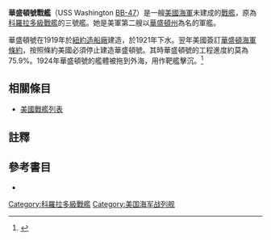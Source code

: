{{主條目消歧義|注意：'''華盛頓號戰艦'''也可指[[北卡羅萊納級戰艦|北卡羅萊納級戰艦]]的'''[[華盛頓號戰艦_(BB-56)|華盛頓號戰艦 (BB-56)]]'''。}}
{{noteTA
|G1=Military
|G2=Shipname
|G3=Aero
|G4=地名
}}
{{軍艦模板
|名稱= 華盛頓 [[File:Flag_of_the_United_States.svg|30px]]<br />USS Washington BB-47
|圖片= [[File:USS_Washington_BB-47.jpg|280px]]
|照片說明=未完工的華盛頓號。攝於1922年。
|艦種= [[戰艦|戰艦]]
|艦級= [[科羅拉多級戰艦|科羅拉多級]]
|製造= [[紐約造船廠|紐約造船廠]]
|動工= 1919年6月30日
|下水= 1921年9月1日
|服役= 
|退役= 
|結局= 1922年2月8日停工<br/>1924年11月25日作靶艦擊沉
|其它=模版參考來源：<ref>{{Harvnb|Friedman|1985|pp=445-446}}科羅拉多級配置，數據僅以設計及建造時為準。</ref>}}

'''華盛頓號戰艦'''（USS Washington [[美國海軍艦體編號|BB-47]]）是一艘[[美國海軍|美國海軍]]未建成的[[戰艦|戰艦]]，原為[[科羅拉多級戰艦|科羅拉多級戰艦]]的三號艦。她是美軍第二艘以[[華盛頓州|華盛頓州]]為名的軍艦。

華盛頓號在1919年於[[紐約造船廠|紐約造船廠]]建造，於1921年下水。翌年美國簽訂[[華盛頓海軍條約|華盛頓海軍條約]]，按照條約美國必須停止建造華盛頓號。其時華盛頓號的工程進度約莫為75.9%。1924年華盛頓號的艦體被拖到外海，用作靶艦擊沉。<ref>{{cite DANFS
| url = https://www.history.navy.mil/research/histories/ship-histories/danfs/w/washington--battleship-no--47-.html
| title = Washington (BB-47)}}</ref>

== 相關條目 ==
* [[美國戰艦列表|美國戰艦列表]]

== 註釋 ==
{{reflist}}

== 參考書目 ==
{{Commonscat|USS Washington (BB-47)}}
{{海军主题}}

* {{Citation
|last = Friedman
|first = Norman
|year = 1985
|title = U.S. Battleships: An Illustrated Design History
|language = en
|publication-place = Annapolis, Maryland
|publisher = Naval Institute Press
|isbn = 0-87021-715-1}}

{{DEFAULTSORT:Washington}}
{{科羅拉多級戰艦}}
{{美國戰艦}}

[[Category:科羅拉多級戰艦|Category:科羅拉多級戰艦]]
[[Category:美国海军战列舰|Category:美国海军战列舰]]